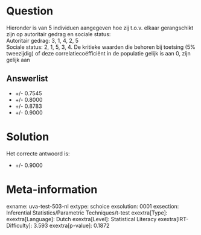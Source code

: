 Question
========

Hieronder is van 5 individuen aangegeven hoe zij t.o.v. elkaar
gerangschikt zijn op autoritair gedrag en sociale status:\
Autoritair gedrag: 3, 1, 4, 2, 5\
Sociale status: 2, 1, 5, 3, 4. De kritieke waarden die behoren bij
toetsing (5% tweezijdig) of deze correlatiecoëfficiënt in de populatie
gelijk is aan 0, zijn gelijk aan

Answerlist
----------

* +/- 0.7545
* +/- 0.8000
* +/- 0.8783
* +/- 0.9000

Solution
========

Het correcte antwoord is: 

* +/- 0.9000

Meta-information
================
exname: uva-test-503-nl
extype: schoice
exsolution: 0001
exsection: Inferential Statistics/Parametric Techniques/t-test
exextra[Type]: 
exextra[Language]: Dutch
exextra[Level]: Statistical Literacy
exextra[IRT-Difficulty]: 3.593
exextra[p-value]: 0.1872
